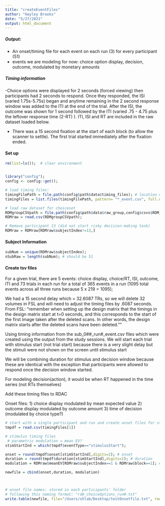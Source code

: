 ```yaml
---
title: "createEventFiles"
author: "Hayley Brooks"
date: "5/27/2021"
output: html_document
---
```

##### Output:
  - An onset/timing file for each event on each run (3) for every participant (51)
  - events we are modeling for now: choice option display, decision, outcome, modulated by monetary amounts

##### Timing information
-Choice options were displayed for 2 seconds (forced viewing) then participants had 2 seconds to respond. Once they responded, the ISI (varied 1.75s-5.75s) began and anytime remaining in the 2 second response window was added to the ITI at the end of the trial. After the ISI, the outcome was shown for 1 second followed by the ITI (varied .75 - 4.75 plus the leftover response time (2-RT) ). ITI, ISI and RT are included in the raw dataset loaded below.

- There was a 15 second fixation at the start of each block (to allow the scanner to settle). The first trial started immediately after the fixation ended.


#### Set up
```r
rm(list=ls());  # clear environment


library("config");
config <- config::get();

# load timing files:
timingFilePath = file.path(config$path$data$timing_files); # location of event files for each participant and each run
timingFiles = list.files(timingFilePath, pattern= "*_event.csv", full.names = T); # store names of files that we will need

# load raw dataset for choiceset
RDMgroupCSVpath = file.path(config$path$data$raw_group,config$csvs$RDM_group_raw_csv);
RDMraw = read.csv(RDMgroupCSVpath); 

# Remove participant 13 (did not start risky decision-making task)
RDMraw = RDMraw[RDMraw$subjectIndex!=13,]
```

#### Subject Information
```r
subNum = unique(RDMraw$subjectIndex);
nSubRaw = length(subNum); # should be 51

```

#### Create tsv files
For a given trial, there are 5 events: choice display, choice/RT, ISI, outcome, ITI and 73 trials in each run for a total of 365 events in a run (1095 total events across all three runs because 5 x 219 = 1095);

We had a 15 second delay which = 32.6087 TRs, so we will delete 32 volumes in FSL and will need to adjust the timing files by .6087 seconds. From FSL: "remember when setting up the design matrix that the timings in the design matrix start at t=0 seconds, and this corresponds to the start of the first image taken after the deleted scans. In other words, the design matrix starts after the deleted scans have been deleted.""

Using timing information from the sub_0##_run#_event.csv files which were created using the output from the study sessions. We will start each trial with stimulus start (not trial start) because there is a very slight delay but the stimuli were not shown on the screen until stimulus start

We will be combining duration for stimulus and decision window because these are identical with the exception that participants were allowed to respond once the decision window started.

For modeling decision(action), it would be when RT happened in the time series (not RTs themselves)

Add these timing files to RDAC


Onset files:
1) choice display modulated by mean expected value
2) outcome display modulated by outcome amount
3) time of decision (modulated by choice type?)

```r

# start with a single participant and run and create onset files for stimulus display
tmpdf = read.csv(timingFiles[1])

# stimulus timing files 
 # parametric modulation = mean EV?
stimStartInd = which(tmpdf$eventType=="stimulusStart");

onset = round(tmpdf$onset[stimStartInd],digits=2); # onset
duration = round(tmpdf$duration[stimStartInd],digits=2); # duration
modulation = RDMraw$meanEV[RDMraw$subjectIndex==1 & RDMraw$block==1]; # mean EV

newfile = cbind(onset,duration, modulation)



# onset file names: stored in each participants' folder
# following this naming format: "rdm_choiceOptions_run#.txt"
write.table(newfile, file="/Users/shlab/Desktop/testOnsetfile.txt", row.names = F, col.names = F, sep="\t")



```



